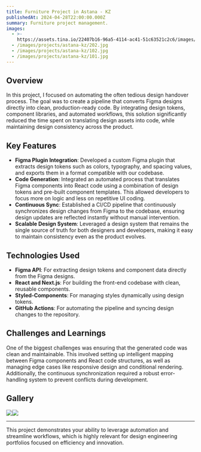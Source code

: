 ```yaml
---
title: Furniture Project in Astana - KZ
publishedAt: 2024-04-28T22:00:00.000Z
summary: Furniture project management.
images:
  - >-
    https://assets.tina.io/22407b16-96a5-4114-ac41-51c63521c2c6/images/projects/astana-kz/202.jpg
  - /images/projects/astana-kz/202.jpg
  - /images/projects/astana-kz/102.jpg
  - /images/projects/astana-kz/101.jpg
---
```


## Overview

In this project, I focused on automating the often tedious design handover process. The goal was to create a pipeline that converts Figma designs directly into clean, production-ready code. By integrating design tokens, component libraries, and automated workflows, this solution significantly reduced the time spent on translating design assets into code, while maintaining design consistency across the product.

## Key Features

* **Figma Plugin Integration**: Developed a custom Figma plugin that extracts design tokens such as colors, typography, and spacing values, and exports them in a format compatible with our codebase.
* **Code Generation**: Integrated an automated process that translates Figma components into React code using a combination of design tokens and pre-built component templates. This allowed developers to focus more on logic and less on repetitive UI coding.
* **Continuous Sync**: Established a CI/CD pipeline that continuously synchronizes design changes from Figma to the codebase, ensuring design updates are reflected instantly without manual intervention.
* **Scalable Design System**: Leveraged a design system that remains the single source of truth for both designers and developers, making it easy to maintain consistency even as the product evolves.

## Technologies Used

* **Figma API**: For extracting design tokens and component data directly from the Figma designs.
* **React and Next.js**: For building the front-end codebase with clean, reusable components.
* **Styled-Components**: For managing styles dynamically using design tokens.
* **GitHub Actions**: For automating the pipeline and syncing design changes to the repository.

## Challenges and Learnings

One of the biggest challenges was ensuring that the generated code was clean and maintainable. This involved setting up intelligent mapping between Figma components and React code structures, as well as managing edge cases like responsive design and conditional rendering. Additionally, the continuous synchronization required a robust error-handling system to prevent conflicts during development.

## Gallery

![](/images/projects/astana-kz/101.jpg)![](/images/projects/astana-kz/303.jpg)

***

This project demonstrates your ability to leverage automation and streamline workflows, which is highly relevant for design engineering portfolios focused on efficiency and innovation.
